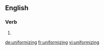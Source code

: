 ==English==

===Verb===
{{head|en|present participle}}

# {{present participle of|uniformize|lang=en|nocat=1}}

[[de:uniformizing]]
[[fr:uniformizing]]
[[vi:uniformizing]]